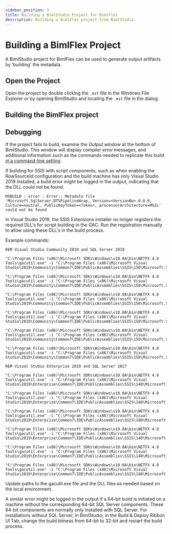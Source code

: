 ---
sidebar_position: 3
title: Building a BimlStudio Project for BimlFlex
description: Building a BimlFlex project from BimlStudio.
---
<head>
  <meta name="varigenceProduct" content="BimlFlex"></meta>
  <meta name="varigenceArticleType" content="Reference"></meta>
</head>



# Building a BimlFlex Project

A BimlStudio project for BimlFlex can be used to generate output artifacts by 'building' the metadata.

## Open the Project

Open the project by double clicking the `.mst` file in the Windows File Explorer or by opening BimlStudio and locating the `.mst` file in the dialog.

## Building the BimlFlex project

<InclHeaderBimlstudioProjectBuild />

## Debugging

If the project fails to build, examine the *Output* window at the bottom of BimlStudio.
This window will display compiler error messages, and additional information such as the commands needed to replicate this build [in a command-line setting](./command-line-build).

If building for SSIS with script components, such as when enabling the RowSourceId configuration and the build machine has only Visual Studio 2019 installed, a build error might be logged in the output, indicating that the DLL could not be found.

`MSBUILD : error : Error:: Metadata file 'Microsoft.SqlServer.DTSPipelineWrap, Version=<VersionNo>.0.0.0, Culture=neutral, PublicKeyToken=<Token>, processorArchitecture=MSIL' could not be found`

In Visual Studio 2019, the SSIS Extensions installer no longer registers the required DLL's for script building in the GAC. Run the registration manually to allow using these DLL's in the build process.

Example commands:

```dos
REM Visual Studio Community 2019 and SQL Server 2019

"C:\Program Files (x86)\Microsoft SDKs\Windows\v10.0A\bin\NETFX 4.8 Tools\gacutil.exe" -i "C:\Program Files (x86)\Microsoft Visual Studio\2019\Community\Common7\IDE\PublicAssemblies\SSIS\150\Microsoft.SqlServer.DTSPipelineWrap.dll"

"C:\Program Files (x86)\Microsoft SDKs\Windows\v10.0A\bin\NETFX 4.8 Tools\gacutil.exe" -i "C:\Program Files (x86)\Microsoft Visual Studio\2019\Community\Common7\IDE\PublicAssemblies\SSIS\150\Microsoft.SqlServer.DTSRuntimeWrap.dll"

"C:\Program Files (x86)\Microsoft SDKs\Windows\v10.0A\bin\NETFX 4.8 Tools\gacutil.exe" -i "C:\Program Files (x86)\Microsoft Visual Studio\2019\Community\Common7\IDE\PublicAssemblies\SSIS\150\Microsoft.SqlServer.ManagedDTS.dll"

"C:\Program Files (x86)\Microsoft SDKs\Windows\v10.0A\bin\NETFX 4.8 Tools\gacutil.exe" -i "C:\Program Files (x86)\Microsoft Visual Studio\2019\Community\Common7\IDE\PublicAssemblies\SSIS\150\Microsoft.SqlServer.PipelineHost.dll"

"C:\Program Files (x86)\Microsoft SDKs\Windows\v10.0A\bin\NETFX 4.8 Tools\gacutil.exe" -i "C:\Program Files (x86)\Microsoft Visual Studio\2019\Community\Common7\IDE\PublicAssemblies\SSIS\150\Microsoft.SqlServer.ScriptTask.dll"

"C:\Program Files (x86)\Microsoft SDKs\Windows\v10.0A\bin\NETFX 4.8 Tools\gacutil.exe" -i "C:\Program Files (x86)\Microsoft Visual Studio\2019\Community\Common7\IDE\PublicAssemblies\SSIS\150\Microsoft.SqlServer.TxScript.dll"

REM Visual Studio Enterprise 2019 and SQL Server 2017

"C:\Program Files (x86)\Microsoft SDKs\Windows\v10.0A\bin\NETFX 4.8 Tools\gacutil.exe" -i "C:\Program Files (x86)\Microsoft Visual Studio\2019\Enterprise\Common7\IDE\PublicAssemblies\SSIS\140\Microsoft.SqlServer.DTSPipelineWrap.dll"

"C:\Program Files (x86)\Microsoft SDKs\Windows\v10.0A\bin\NETFX 4.8 Tools\gacutil.exe" -i "C:\Program Files (x86)\Microsoft Visual Studio\2019\Enterprise\Common7\IDE\PublicAssemblies\SSIS\140\Microsoft.SqlServer.DTSRuntimeWrap.dll"

"C:\Program Files (x86)\Microsoft SDKs\Windows\v10.0A\bin\NETFX 4.8 Tools\gacutil.exe" -i "C:\Program Files (x86)\Microsoft Visual Studio\2019\Enterprise\Common7\IDE\PublicAssemblies\SSIS\140\Microsoft.SqlServer.ManagedDTS.dll"

"C:\Program Files (x86)\Microsoft SDKs\Windows\v10.0A\bin\NETFX 4.8 Tools\gacutil.exe" -i "C:\Program Files (x86)\Microsoft Visual Studio\2019\Enterprise\Common7\IDE\PublicAssemblies\SSIS\140\Microsoft.SqlServer.PipelineHost.dll"

"C:\Program Files (x86)\Microsoft SDKs\Windows\v10.0A\bin\NETFX 4.8 Tools\gacutil.exe" -i "C:\Program Files (x86)\Microsoft Visual Studio\2019\Enterprise\Common7\IDE\PublicAssemblies\SSIS\140\Microsoft.SqlServer.ScriptTask.dll"

"C:\Program Files (x86)\Microsoft SDKs\Windows\v10.0A\bin\NETFX 4.8 Tools\gacutil.exe" -i "C:\Program Files (x86)\Microsoft Visual Studio\2019\Enterprise\Common7\IDE\PublicAssemblies\SSIS\140\Microsoft.SqlServer.TxScript.dll"
```

Update paths to the gacutil.exe file and the DLL files as needed based on the local environment.

A similar error might be logged in the output if a 64-bit build is initiated on a machine without the corresponding 64-bit SQL Server components. These 64-bit components are normally only installed with SQL Server. For installations without SQL Server, in BimlStudio, in the Build & Deploy Ribbon UI Tab, change the build bitness from 64-bit to 32-bit and restart the build process.
